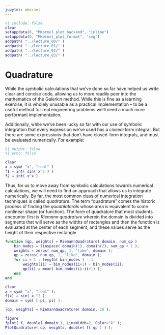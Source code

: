 ```yaml
---
jupyter: mkernel
---
```


```matlab
%| include: false
clear
setappdata(0, "MKernel_plot_backend", "inline")
setappdata(0, "MKernel_plot_format", "svg")
addpath( "../lecture_00/" )
addpath( "../lecture_01/" )
addpath( "../lecture_02/" )
addpath( "../lecture_03/" )
```

# Quadrature

While the symbolic calculations that we've done so far have helped us write clear and concise code, allowing us to more readily peer into the mathematics of the Galerkin method.
While this is fine as a learning exercise, it is wholely unusable as a practical implementation -- to be a useful method for real engineering problems we'll need a much more performant implementation.

Additionally, while we've been lucky so far with our use of symbolic integration that every expression we've used has a closed-form integral.
But there are some expressions that don't have closed-form integrals, and must be evaluated numerically.
For example:

```{=latex}
\begin{equation*}
    \int{ \sin( x^2 ) }\d{x} = \frac{\sqrt{2} \sqrt{\pi } \mathrm{S}\left(\frac{\sqrt{2}\,x}{\sqrt{\pi }}\right)}{2}
    %
    = \frac{2 \sqrt{\pi} \int_{0}^{\frac{\sqrt{2}x}{\sqrt{\pi}}}{\sin{ \left( \frac{\pi t^2}{2} \right) } \d{t} }}{2}
\end{equation*}
```

```{=latex}
\begin{equation*}
    \int{ x^x }\d{x} = \int{ x^x }\d{x}
\end{equation*}
```

```matlab
%| output: false
%| echo: false

clear
x = sym( "x", "real" )
f1 = int( sin( x^2 ) )
f2 = int( x^x )
```

Thus, for us to move away from symbolic calculations towards numerical calculations, we will need to find an approach that allows us to integrate numerically.
By far, the most common class of numerical integration techniques is called *quadrature*.
The term "quadrature" comes the historic process of finding the *quadrilaterals* whose area is equivalent to some nonlinear shape (or function).
The form of quadrature that most students encounter first is *Riemann quadrature* wherein the domain is divided into segments that will serve as the widths of rectangles and then the function is evaluated at the center of each segment, and these values serve as the height of their respective rectangle.

```matlab
function [qp, weights] = RiemannQuadrature( domain, num_qp )
    bin_nodes = linspace( domain(1), domain(2), num_qp + 1 );
    weights = zeros( num_qp, 1, "like", domain );
    qp = zeros( num_qp, 1, "like", domain );
    for ii = 1 : length( bin_nodes ) - 1
        weights(ii) = bin_nodes(ii+1) - bin_nodes(ii);
        qp(ii) = mean( bin_nodes(ii:ii+1) );
    end
end
```

```matlab
clear
x = sym( "x", "real" );
f(x) = sin( x.^2 );
domain = sym( [-pi, pi] );

[qp, weights] = RiemannQuadrature( domain, 10 );

figure
fplot( f, double( domain ), LineWidth=2, Color="k" );
PlotQuadrature( qp, weights, double( f( qp ) ) );
```